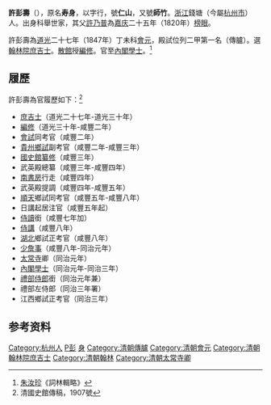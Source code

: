 {{Multiple issues|
{{Prose|time=2022-04-03T05:05:43+00:00}}
{{Refimprove|time=2022-04-03T05:05:43+00:00}}
}}
'''許彭壽'''（{{bd|1821年||1866年|catIdx=X許}}），原名'''寿身'''，以字行，號'''仁山'''，又號'''師竹'''。[[浙江省|浙江]]錢塘（今屬[[杭州市|杭州市]]）人。出身科舉世家，其父[[許乃普|許乃普]]為[[嘉庆|嘉庆]]二十五年（1820年）[[榜眼|榜眼]]。

許彭壽為[[道光|道光]]二十七年（1847年）丁未科[[會元|會元]]，殿試位列二甲第一名（傳臚）。選[[翰林院|翰林院]][[庶吉士|庶吉士]]。[[散館|散館]]授[[編修|編修]]。官至[[內閣學士|內閣學士]]。<ref>[[朱汝珍|朱汝珍]]《詞林輯略》</ref>

==履歷==
許彭壽為官履歷如下：<ref>清國史館傳稿，1907號</ref>
*[[庶吉士|庶吉士]]（道光二十七年-道光三十年）
*[[編修|編修]]（道光三十年-咸豐二年）
*[[会试|會試]]同考官（咸豐二年）
*[[贵州省|貴州]][[鄉試|鄉試]]副考官（咸豐二年-咸豐三年）
*[[國史館|國史館]][[纂修|纂修]]（咸豐三年）
*武英殿總纂（咸豐三年-咸豐四年）
*[[南書房|南書房]]行走（咸豐四年）
*武英殿提調（咸豐四年-咸豐五年）
*[[顺天|順天]]鄉試同考官（咸豐五年-咸豐八年）
*日講起居注官（咸豐五年起）
*[[侍讀|侍讀]]銜（咸豐七年加）
*[[侍講|侍講]]（咸豐八年）
*[[湖北省|湖北]]鄉試正考官（咸豐八年）
*[[少詹事|少詹事]]（咸豐八年-同治元年）
*[[太常寺|太常寺]]卿（同治元年）
*[[內閣學士|內閣學士]]（同治元年-同治三年）
*[[礼部|禮部]][[侍郎|侍郎]]銜（同治元年兼）
*禮部左侍郎（同治三年署）
*江西鄉試正考官（同治三年）

== 参考资料 ==
{{reflist}}

{{道光二十七年丁未科殿試金榜}}

{{Authority control}}

{{DEFAULTSORT:Xu許}}
[[Category:杭州人|Category:杭州人]]
[[Category:許姓|P彭]]
[[Category:錢塘許氏|身]]
[[Category:清朝傳臚|Category:清朝傳臚]]
[[Category:清朝會元|Category:清朝會元]]
[[Category:清朝翰林院庶吉士|Category:清朝翰林院庶吉士]]
[[Category:清朝翰林|Category:清朝翰林]]
[[Category:清朝太常寺卿|Category:清朝太常寺卿]]